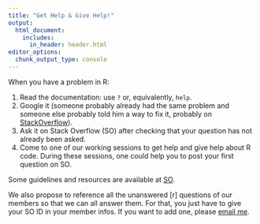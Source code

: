 ```yaml
---
title: "Get Help & Give Help!"
output:
  html_document:
    includes:
      in_header: header.html
editor_options: 
  chunk_output_type: console
---
```


When you have a problem in R:

1. Read the documentation: use `?` or, equivalently, `help`.
2. Google it (someone probably already had the same problem and someone else probably told him a way to fix it, probably on [StackOverflow](https://stackoverflow.com/)).
3. Ask it on Stack Overflow (SO) after checking that your question has not already been asked.
4. Come to one of our working sessions to get help and give help about R code. During these sessions, one could help you to post your first question on SO.

Some guidelines and resources are available at [SO](https://stackoverflow.com/tags/r/info).

We also propose to reference all the unanswered [r] questions of our members so that we can all answer them. For that, you just have to give your SO ID in your member infos. If you want to add one, please [email me](mailto::florian.prive@univ-grenoble-alpes.fr).

